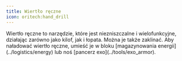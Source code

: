 ```yaml
---  
title: Wiertło ręczne  
icon: oritech:hand_drill  
---  
```


<ModAsset location="oritech:hand_drill" />  
Wiertło ręczne to narzędzie, które jest niezniszczalne i wielofunkcyjne, działając zarówno jako kilof, jak i łopata.  
Można je także zaklinać. Aby naładować wiertło ręczne, umieść je w bloku [magazynowania energii](../logistics/energy) lub noś [pancerz exo](../tools/exo_armor).  
